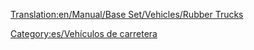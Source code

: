[[Translation:en/Manual/Base Set/Vehicles/Rubber Trucks]]

{{es/Vehículo de carretera|nombre    = Camión de Caucho Balogh
  |imagen    = Balogh_Rubber_Truck.png
  |precio    = 9.594 € (4.797 £)
  |velocidad = 48 km/h (30 mph)
  |coste     = 842 € (421 £)
  |diseño    = 1936
  |duración  = 15
  |capacidad = 17.000 litros de caucho
}}
{{es/Vehículo de carretera|nombre    = Camión de Caucho Uhl
  |imagen    = Uhl_Rubber_Truck.png
  |precio    = 12.054 € (6.027 £)
  |velocidad = 88 km/h (55 mph)
  |coste     = 1.574 € (787 £)
  |diseño    = 1977
  |duración  = 15
  |capacidad = 19.000 litros de caucho
}}
{{es/Vehículo de carretera|nombre    = Camión de Caucho RMT
  |imagen    = RMT_Rubber_Truck.png
  |precio    = 12.874 € (6.437 £)
  |velocidad = 112 km/h (70 mph)
  |coste     = 2.250 € (1.125 £)
  |diseño    = 2011
  |duración  = 15
  |capacidad = 22.000 litros de caucho
}}


[[Category:es/Vehículos de carretera]]